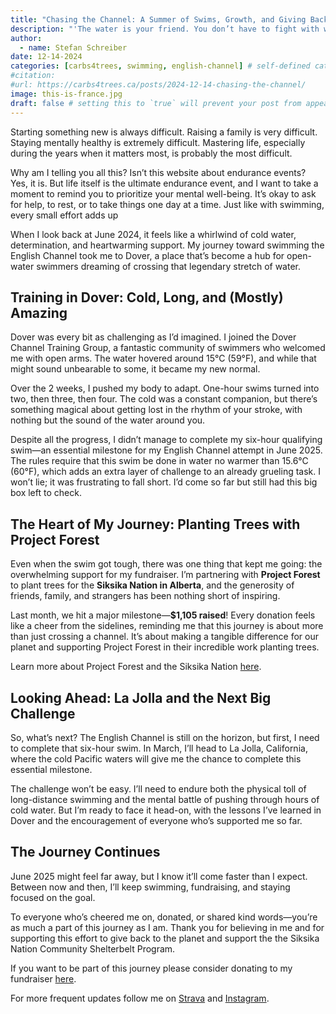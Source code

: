 ```yaml
---
title: "Chasing the Channel: A Summer of Swims, Growth, and Giving Back"
description: "'The water is your friend. You don’t have to fight with water. Just share the same spirit as the water, and it will help you move.' -Aleksandr Popov"
author:
  - name: Stefan Schreiber
date: 12-14-2024
categories: [carbs4trees, swimming, english-channel] # self-defined categories
#citation: 
#url: https://carbs4trees.ca/posts/2024-12-14-chasing-the-channel/ 
image: this-is-france.jpg
draft: false # setting this to `true` will prevent your post from appearing on your listing page until you're ready!
---
```


Starting something new is always difficult. Raising a family is very difficult. Staying mentally healthy is extremely difficult. Mastering life, especially during the years when it matters most, is probably the most difficult.

Why am I telling you all this? Isn't this website about endurance events? Yes, it is. But life itself is the ultimate endurance event, and I want to take a moment to remind you to prioritize your mental well-being. It’s okay to ask for help, to rest, or to take things one day at a time. Just like with swimming, every small effort adds up

When I look back at June 2024, it feels like a whirlwind of cold water, determination, and heartwarming support. My journey toward swimming the English Channel took me to Dover, a place that’s become a hub for open-water swimmers dreaming of crossing that legendary stretch of water.

## Training in Dover: Cold, Long, and (Mostly) Amazing

Dover was every bit as challenging as I’d imagined. I joined the Dover Channel Training Group, a fantastic community of swimmers who welcomed me with open arms. The water hovered around 15°C (59°F), and while that might sound unbearable to some, it became my new normal.

Over the 2 weeks, I pushed my body to adapt. One-hour swims turned into two, then three, then four. The cold was a constant companion, but there’s something magical about getting lost in the rhythm of your stroke, with nothing but the sound of the water around you.

Despite all the progress, I didn’t manage to complete my six-hour qualifying swim—an essential milestone for my English Channel attempt in June 2025. The rules require that this swim be done in water no warmer than 15.6°C (60°F), which adds an extra layer of challenge to an already grueling task. I won’t lie; it was frustrating to fall short. I’d come so far but still had this big box left to check.

## The Heart of My Journey: Planting Trees with Project Forest

Even when the swim got tough, there was one thing that kept me going: the overwhelming support for my fundraiser. I’m partnering with **Project Forest** to plant trees for the **Siksika Nation in Alberta**, and the generosity of friends, family, and strangers has been nothing short of inspiring.

Last month, we hit a major milestone—**\$1,105 raised**! Every donation feels like a cheer from the sidelines, reminding me that this journey is about more than just crossing a channel. It’s about making a tangible difference for our planet and supporting Project Forest in their incredible work planting trees.

Learn more about Project Forest and the Siksika Nation [here](https://projectforest.ca/projects/project-forest-siksika-nation/).

## Looking Ahead: La Jolla and the Next Big Challenge

So, what’s next? The English Channel is still on the horizon, but first, I need to complete that six-hour swim. In March, I’ll head to La Jolla, California, where the cold Pacific waters will give me the chance to complete this essential milestone.

The challenge won’t be easy. I’ll need to endure both the physical toll of long-distance swimming and the mental battle of pushing through hours of cold water. But I’m ready to face it head-on, with the lessons I’ve learned in Dover and the encouragement of everyone who’s supported me so far.

## The Journey Continues

June 2025 might feel far away, but I know it’ll come faster than I expect. Between now and then, I’ll keep swimming, fundraising, and staying focused on the goal.

To everyone who’s cheered me on, donated, or shared kind words—you’re as much a part of this journey as I am. Thank you for believing in me and for supporting this effort to give back to the planet and support the the Siksika Nation Community Shelterbelt Program.

If you want to be part of this journey please consider donating to my fundraiser [here](https://gofund.me/3517572d).

For more frequent updates follow me on [Strava](https://www.strava.com/athletes/2224756) and [Instagram](https://www.instagram.com/carbs4trees/).
